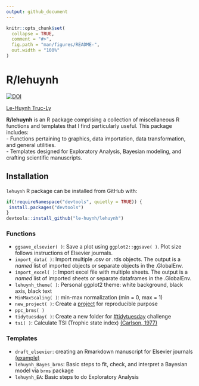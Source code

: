 ```yaml
---
output: github_document
---
```


<!-- README.md is generated from README.Rmd. Please edit that file -->

```r
knitr::opts_chunk$set(
  collapse = TRUE,
  comment = "#>",
  fig.path = "man/figures/README-",
  out.width = "100%"
)
```

# R/lehuynh

<!-- badges: start -->
[![DOI](https://zenodo.org/badge/389311777.svg)](https://zenodo.org/doi/10.5281/zenodo.10421410)
<!-- badges: end -->


[Le-Huynh Truc-Ly](https://lehuynh.rbind.io/)

**R/lehuynh** is an R package comprising a collection of miscellaneous R functions and templates that I find particularly useful. 
This package includes:  
- Functions pertaining to graphics, data importation, data transformation, and general utilities.  
- Templates designed for Exploratory Analysis, Bayesian modeling, and crafting scientific manuscripts.  

## Installation

`lehuynh` R package can be installed from GitHub with:

``` r
if(!requireNamespace("devtools", quietly = TRUE)) {
 install.packages("devtools")
}
devtools::install_github("le-huynh/lehuynh")
```

### Functions
- `ggsave_elsevier( )`: Save a plot using `ggplot2::ggsave( )`. Plot size follows instructions of Elsevier journals.
- `import_data( )`: Import multiple .csv or .rds objects. The output is a *named* list of imported objects or separate objects in the .GlobalEnv.
- `import_excel( )`: Import excel file with multiple sheets. The output is a *named* list of imported sheets or separate dataframes in the .GlobalEnv. 
- `lehuynh_theme( )`: Personal ggplot2 theme: white background, black axis, black text
- `MinMaxScaling( )`: min-max normalization (min = 0, max = 1)
- `new_project( )`: Create a [project](https://github.com/SchlossLab/new_project) for reproducible purpose
- `ppc_brms( )`
- `tidytuesday( )`: Create a new folder for [#tidytuesday](https://github.com/rfordatascience/tidytuesday) challenge
- `tsi( )`: Calculate TSI (Trophic state index) [(Carlson, 1977)](https://doi.org/10.4319/lo.1977.22.2.0361)

### Templates
- `draft_elsevier`: creating an Rmarkdown manuscript for Elsevier journals [(example)](https://github.com/le-huynh/writing_journal_article_in_rmarkdown/tree/master/elsevier)
- `lehuynh_Bayes_brms`: Basic steps to fit, check, and interpret a Bayesian model via `brms` package
- `lehuynh_EA`: Basic steps to do Exploratory Analysis
